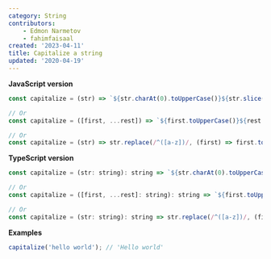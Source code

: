 ```yaml
---
category: String
contributors:
    - Edmon Narmetov
    - fahimfaisaal
created: '2023-04-11'
title: Capitalize a string
updated: '2020-04-19'
---
```


**JavaScript version**

```js
const capitalize = (str) => `${str.charAt(0).toUpperCase()}${str.slice(1)}`;

// Or
const capitalize = ([first, ...rest]) => `${first.toUpperCase()}${rest.join('')}`;

// Or
const capitalize = (str) => str.replace(/^([a-z])/, (first) => first.toUpperCase());
```

**TypeScript version**

```js
const capitalize = (str: string): string => `${str.charAt(0).toUpperCase()}${str.slice(1)}`;

// Or
const capitalize = ([first, ...rest]: string): string => `${first.toUpperCase()}${rest.join('')}`;

// Or
const capitalize = (str: string): string => str.replace(/^([a-z])/, (first) => first.toUpperCase());
```

**Examples**

```js
capitalize('hello world'); // 'Hello world'
```
